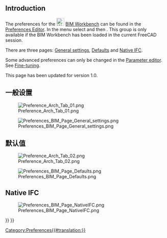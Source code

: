<languages/>

{{Docnav
|[[BIM_TogglePanels|TogglePanels]]
|[[Native_IFC|Native IFC]]
|[[BIM_Workbench|BIM]]
|IconL=BIM_TogglePanels.svg
|IconR=
|IconC=Workbench_BIM.svg
}}

{{TOCright}}

== Introduction ==

The preferences for the [[Image:Workbench_BIM.svg|24px]] [[BIM_Workbench|BIM Workbench]] can be found in the [[Preferences Editor|Preferences Editor]]. In the menu select {{MenuCommand|Edit → Preferences...}} and then {{MenuCommand|[[Image:Workbench_BIM.svg|16px]] BIM}}. This group is only available if the BIM Workbench has been loaded in the current FreeCAD session.

There are three pages: [[#General_settings|General settings]], [[#Defaults|Defaults]] and [[#Native_IFC|Native IFC]].

Some advanced preferences can only be changed in the [[Std_DlgParameter|Parameter editor]]. See [[Fine-tuning#BIM_Workbench|Fine-tuning]].

This page has been updated for version 1.0.

<span id="General_settings"></span>
<div class="mw-translate-fuzzy">
== 一般设置 ==
[[File:Preference Arch Tab 01.png]]
</div>

[[Image:Preferences_BIM_Page_General_settings.png]]

<span id="Defaults"></span>
<div class="mw-translate-fuzzy">
== 默认值 ==
[[File:Preference Arch Tab 02.png]]
</div>

[[Image:Preferences_BIM_Page_Defaults.png]]

== Native IFC ==

[[Image:Preferences_BIM_Page_NativeIFC.png]]


{{Docnav
|[[BIM_TogglePanels|TogglePanels]]
|[[Native_IFC|Native IFC]]
|[[BIM_Workbench|BIM]]
|IconL=BIM_TogglePanels.svg
|IconR=
|IconC=Workbench_BIM.svg
}}

{{BIM_Tools_navi{{#translation:}}}}
{{Userdocnavi{{#translation:}}}}
[[Category:Preferences{{#translation:}}]]